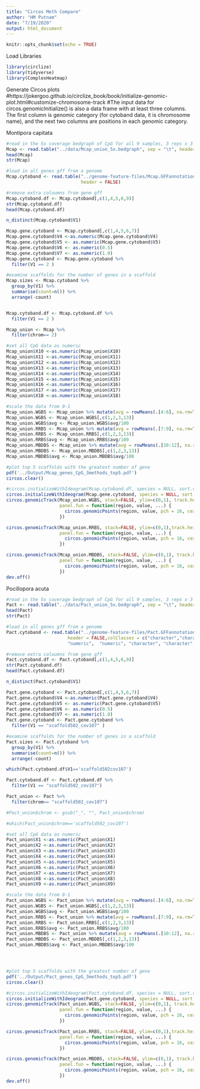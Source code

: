 ```yaml
---
title: "Circos Meth Compare"
author: "HM Putnam"
date: "7/19/2020"
output: html_document
---
```


```r
knitr::opts_chunk$set(echo = TRUE)
```

Load Libraries
```r
library(circlize) 
library(tidyverse)
library(ComplexHeatmap)
```

Generate Circos plots
#https://jokergoo.github.io/circlize_book/book/initialize-genomic-plot.html#customize-chromosome-track
#The input data for circos.genomicInitialize() is also a data frame with at least three columns. The first column is genomic category (for cytoband data, it is chromosome name), and the next two columns are positions in each genomic category.

Montipora capitata
```r
#read in the 5x coverage bedgraph of CpG for all 9 samples, 3 reps x 3 methods 
Mcap <- read.table("../data/Mcap_union_5x.bedgraph", sep = "\t", header = TRUE, stringsAsFactors = FALSE)
head(Mcap)
str(Mcap)

#load in all genes gff from a genome
Mcap.cytoband <- read.table("../genome-feature-files/Mcap.GFFannotation.genes.gff", sep = "\t",  
                            header = FALSE)

#remove extra coloumns from gene gff
Mcap.cytoband.df <- Mcap.cytoband[,c(1,4,5,6,9)]
str(Mcap.cytoband.df)
head(Mcap.cytoband.df)

n_distinct(Mcap.cytoband$V1)

Mcap.gene.cytoband <- Mcap.cytoband[,c(1,4,5,6,7)]
Mcap.gene.cytoband$V4 <-as.numeric(Mcap.gene.cytoband$V4)
Mcap.gene.cytoband$V5 <- as.numeric(Mcap.gene.cytoband$V5)
Mcap.gene.cytoband$V6 <- as.numeric(0.5)
Mcap.gene.cytoband$V7 <- as.numeric(1.0)
Mcap.gene.cytoband <- Mcap.gene.cytoband %>%
  filter(V1 == 2 )

#examine scaffolds for the number of genes in a scaffold 
Mcap.sizes <- Mcap.cytoband %>% 
  group_by(V1) %>% 
  summarise(count=n()) %>%
  arrange(-count)


Mcap.cytoband.df <- Mcap.cytoband.df %>%
  filter(V1 == 2 )

Mcap_union <- Mcap %>%
  filter(chrom== 2)

#set all CpG data as numeric
Mcap_union$X10 <-as.numeric(Mcap_union$X10)
Mcap_union$X11 <-as.numeric(Mcap_union$X11)
Mcap_union$X12 <-as.numeric(Mcap_union$X12)
Mcap_union$X13 <-as.numeric(Mcap_union$X13)
Mcap_union$X14 <-as.numeric(Mcap_union$X14)
Mcap_union$X15 <-as.numeric(Mcap_union$X15)
Mcap_union$X16 <-as.numeric(Mcap_union$X16)
Mcap_union$X17 <-as.numeric(Mcap_union$X17)
Mcap_union$X18 <-as.numeric(Mcap_union$X18)

#scale the data from 0-1
Mcap_union.WGBS <- Mcap_union %>% mutate(avg = rowMeans(.[4:6], na.rm=TRUE))
Mcap_union.WGBS <- Mcap_union.WGBS[,c(1,2,3,13)]
Mcap_union.WGBS$avg <- Mcap_union.WGBS$avg/100
Mcap_union.RRBS <- Mcap_union %>% mutate(avg = rowMeans(.[7:9], na.rm=TRUE))
Mcap_union.RRBS <- Mcap_union.RRBS[,c(1,2,3,13)]
Mcap_union.RRBS$avg <- Mcap_union.RRBS$avg/100
Mcap_union.MBDBS <- Mcap_union %>% mutate(avg = rowMeans(.[10:12], na.rm=TRUE))
Mcap_union.MBDBS <- Mcap_union.MBDBS[,c(1,2,3,13)]
Mcap_union.MBDBS$avg <- Mcap_union.MBDBS$avg/100

#plot top 5 scaffolds with the greatest number of gene
pdf('../Output/Mcap_genes_CpG_3methods_top5.pdf')
circos.clear()

#circos.initializeWithIdeogram(Mcap.cytoband.df, species = NULL, sort.chr = TRUE)
circos.initializeWithIdeogram(Mcap.gene.cytoband, species = NULL, sort.chr = TRUE)
circos.genomicTrack(Mcap_union.WGBS, stack=FALSE, ylim=c(0,1), track.height = 0.1,
                    panel.fun = function(region, value, ...) {
                      circos.genomicPoints(region, value, pch = 16, cex = 0.2, col="#31A354")
                    })

circos.genomicTrack(Mcap_union.RRBS, stack=FALSE, ylim=c(0,1),track.height = 0.1,
                    panel.fun = function(region, value, ...) {
                      circos.genomicPoints(region, value, pch = 16, cex = 0.2, col="#756BB1")
                    })

circos.genomicTrack(Mcap_union.MBDBS, stack=FALSE, ylim=c(0,1), track.height = 0.1,
                    panel.fun = function(region, value, ...) {
                      circos.genomicPoints(region, value, pch = 16, cex = 0.2, col="#E6550D")
                    })
dev.off()

```

Pocillopora acuta
```r
#read in the 5x coverage bedgraph of CpG for all 9 samples, 3 reps x 3 methods 
Pact <- read.table("../data/Pact_union_5x.bedgraph", sep = "\t", header = TRUE, stringsAsFactors = FALSE)
head(Pact)
str(Pact)

#load in all genes gff from a genome
Pact.cytoband <- read.table("../genome-feature-files/Pact.GFFannotation.genes.gff", sep = "\t",  
                       header = FALSE,colClasses = c("character","character","character", "numeric",
                       "numeric",  "numeric", "character", "character", "character") )

#remove extra coloumns from gene gff
Pact.cytoband.df <- Pact.cytoband[,c(1,4,5,6,9)]
str(Pact.cytoband.df)
head(Pact.cytoband.df)

n_distinct(Pact.cytoband$V1)

Pact.gene.cytoband <- Pact.cytoband[,c(1,4,5,6,7)]
Pact.gene.cytoband$V4 <-as.numeric(Pact.gene.cytoband$V4)
Pact.gene.cytoband$V5 <- as.numeric(Pact.gene.cytoband$V5)
Pact.gene.cytoband$V6 <- as.numeric(0.5)
Pact.gene.cytoband$V7 <- as.numeric(1.0)
Pact.gene.cytoband <- Pact.gene.cytoband %>%
  filter(V1 == "scaffold502_cov107" )

#examine scaffolds for the number of genes in a scaffold 
Pact.sizes <- Pact.cytoband %>% 
  group_by(V1) %>% 
  summarise(count=n()) %>%
  arrange(-count)

which(Pact.cytoband.df$V1=='scaffold502cov107')

Pact.cytoband.df <- Pact.cytoband.df %>%
  filter(V1 == "scaffold502_cov107")

Pact_union <- Pact %>%
  filter(chrom== "scaffold502_cov107")

#Pact_union$chrom <- gsub("_", "", Pact_union$chrom)

#which(Pact_union$chrom=='scaffold502_cov107')

#set all CpG data as numeric
Pact_union$X1 <-as.numeric(Pact_union$X1)
Pact_union$X2 <-as.numeric(Pact_union$X2)
Pact_union$X3 <-as.numeric(Pact_union$X3)
Pact_union$X4 <-as.numeric(Pact_union$X4)
Pact_union$X5 <-as.numeric(Pact_union$X5)
Pact_union$X6 <-as.numeric(Pact_union$X6)
Pact_union$X7 <-as.numeric(Pact_union$X7)
Pact_union$X8 <-as.numeric(Pact_union$X8)
Pact_union$X9 <-as.numeric(Pact_union$X9)

#scale the data from 0-1
Pact_union.WGBS <- Pact_union %>% mutate(avg = rowMeans(.[4:6], na.rm=TRUE))
Pact_union.WGBS <- Pact_union.WGBS[,c(1,2,3,13)]
Pact_union.WGBS$avg <- Pact_union.WGBS$avg/100
Pact_union.RRBS <- Pact_union %>% mutate(avg = rowMeans(.[7:9], na.rm=TRUE))
Pact_union.RRBS <- Pact_union.RRBS[,c(1,2,3,13)]
Pact_union.RRBS$avg <- Pact_union.RRBS$avg/100
Pact_union.MBDBS <- Pact_union %>% mutate(avg = rowMeans(.[10:12], na.rm=TRUE))
Pact_union.MBDBS <- Pact_union.MBDBS[,c(1,2,3,13)]
Pact_union.MBDBS$avg <- Pact_union.MBDBS$avg/100




#plot top 5 scaffolds with the greatest number of gene 
pdf('../Output/Pact_genes_CpG_3methods_top5.pdf')
circos.clear()

#circos.initializeWithIdeogram(Pact.cytoband.df, species = NULL, sort.chr = TRUE)
circos.initializeWithIdeogram(Pact.gene.cytoband, species = NULL, sort.chr = TRUE)
circos.genomicTrack(Pact_union.WGBS, stack=FALSE, ylim=c(0,1), track.height = 0.1,
                    panel.fun = function(region, value, ...) {
                      circos.genomicPoints(region, value, pch = 16, cex = 0.2, col="#31A354")
                    })

circos.genomicTrack(Pact_union.RRBS, stack=FALSE, ylim=c(0,1),track.height = 0.1,
                    panel.fun = function(region, value, ...) {
                      circos.genomicPoints(region, value, pch = 16, cex = 0.2, col="#756BB1")
                    })

circos.genomicTrack(Pact_union.MBDBS, stack=FALSE, ylim=c(0,1), track.height = 0.1,
                    panel.fun = function(region, value, ...) {
                      circos.genomicPoints(region, value, pch = 16, cex = 0.2, col="#E6550D")
                    })
dev.off()

```